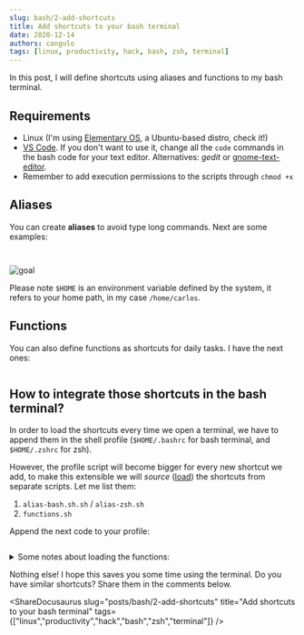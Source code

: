 ```yaml
---
slug: bash/2-add-shortcuts
title: Add shortcuts to your bash terminal
date: 2020-12-14
authors: cangulo
tags: [linux, productivity, hack, bash, zsh, terminal]
---
```



In this post, I will define shortcuts using aliases and functions to my bash terminal.

<!--truncate-->

## Requirements
* Linux (I'm using [Elementary OS](https://elementary.io), a Ubuntu-based distro, check it!)
* [VS Code](https://code.visualstudio.com). If you don't want to use it, change all the `code` commands in the bash code for your text editor. Alternatives: _gedit_ or [gnome-text-editor](https://gitlab.gnome.org/GNOME/gnome-text-editor).
* Remember to add execution permissions to the scripts through `chmod +x`

## Aliases

You can create **aliases** to avoid type long commands. Next are some examples:


<Tabs>
  <TabItem value="bash" label="bash" default>

```bash file=./code/scripts/aliases-bash.sh#L3-
```
<CaptionDocusaurus label="aliases-bash.sh" linkIsRelative={true} link="posts/bash/2-add-shortcuts/code/scripts/aliases-bash.sh" />

  </TabItem>
  <TabItem value="zsh" label="zsh">

```bash file=./code/scripts/aliases-zsh.sh#L3-
```
<CaptionDocusaurus label="aliases-zsh.sh" linkIsRelative={true} link="posts/bash/2-add-shortcuts/code/scripts/aliases-zsh.sh" />

  </TabItem>
</Tabs>

![goal](goToReposExecution.gif)

Please note `$HOME` is an environment variable defined by the system, it refers to your home path, in my case `/home/carlos`.

## Functions

You can also define functions as shortcuts for daily tasks. I have the next ones:

```bash file=./code/scripts/functions.sh
```

## How to integrate those shortcuts in the bash terminal?

In order to load the shortcuts every time we open a terminal, we have to append them in the shell profile (`$HOME/.bashrc` for bash terminal, and `$HOME/.zshrc` for zsh). 

However, the profile script will become bigger for every new shortcut we add, to make this extensible we will _source_ ([load](https://linuxize.com/post/bash-source-command/)) the shortcuts from separate scripts. Let me list them:

1. `alias-bash.sh.sh` /  `alias-zsh.sh`
2. `functions.sh`

Append the next code to your profile:

```bash file=./code/sourceScripts.sh
```

<details>
  <summary>Some notes about loading the functions:</summary>

if you want to use the functions in scripts that you call manually from the terminal, you have to `export` them as next:

<Tabs>
  <TabItem value="bash" label="bash" default>

```bash
funcName(){

}
export -f funcName
```

  </TabItem>
  <TabItem value="zsh" label="zsh">

```bash
funcName(){

}
export funcName
```

  </TabItem>
</Tabs>

[reference](https://www.baeldung.com/linux/bash-variables-export)

</details>

Nothing else! I hope this saves you some time using the terminal. Do you have similar shortcuts? Share them in the comments below.


<Gif id="ZVik7pBtu9dNS"  />

<AboutMe/>

<ShareDocusaurus 
  slug="posts/bash/2-add-shortcuts" 
  title="Add shortcuts to your bash terminal"
  tags={["linux","productivity","hack","bash","zsh","terminal"]} />

<Comments />